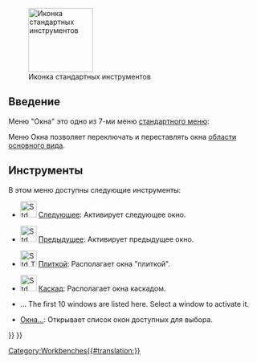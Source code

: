 <languages/>

{{Docnav/ru
|[[Std_Macro_Menu/ru|Меню "Макросы"]]
|[[Std_Help_Menu/ru|Меню "Справка"]]
|[[Std_Base/ru|Стандартные команды и инструменты]]
|IconL=
|IconR=
|IconC=Freecad.svg
}}

[[Image:Freecad.svg|thumb|128px|Иконка стандартных инструментов]]

{{TOCright}}

<span id="Introduction"></span>
==Введение==

Меню "Окна" это одно из 7-ми меню [[Standard_Menu/ru|стандартного меню]]:

<!--Перевод данного блока должен быть идентичным названиям меню в реальной программе.-->
{{StdMenu
|
[[Std_File_Menu/ru|<u>Ф</u>айл]]
&nbsp;&nbsp;&nbsp;
[[Std_Edit_Menu/ru|<u>П</u>равка]]
&nbsp;&nbsp;&nbsp;
[[Std_View_Menu/ru|<u>В</u>ид]]
&nbsp;&nbsp;&nbsp;
[[Std_Tools_Menu/ru|<u>И</u>нструменты]]
&nbsp;&nbsp;&nbsp;
[[Std_Macro_Menu/ru|<u>М</u>акросы]]
&nbsp;&nbsp;&nbsp;
[[Std_Windows_Menu/ru|Окна]]
&nbsp;&nbsp;&nbsp;
[[Std_Help_Menu/ru|<u>С</u>правка]]
}}

Меню Окна позволяет переключать и переставлять окна [[Main_view_area/ru|области основного вида]].

<span id="Tools"></span>
==Инструменты==

В этом меню доступны следующие инструменты:

* [[File:Std_ActivateNextWindow.svg|32px]] [[Std_ActivateNextWindow/ru|Следующее]]: Активирует следующее окно.

* [[File:Std_ActivatePrevWindow.svg|32px]] [[Std_ActivatePrevWindow/ru|Предыдущее]]: Активирует предыдущее окно.

* [[File:Std_TileWindows.svg|32px]] [[Std_TileWindows/ru|Плиткой]]: Располагает окна "плиткой".

* [[File:Std_CascadeWindows.svg|32px]] [[Std_CascadeWindows/ru|Каскад]]: Располагает окна каскадом.

* … The first 10 windows are listed here. Select a window to activate it.

<div class="mw-translate-fuzzy">
* [[Std_Windows/ru|Окна...]]: Открывает список окон доступных для выбора.
</div> 


{{Docnav/ru
|[[Std_Macro_Menu/ru|Меню "Макросы"]]
|[[Std_Help_Menu/ru|Меню "Справка"]]
|[[Std_Base/ru|Стандартные команды и инструменты]]
|IconL=
|IconR=
|IconC=Freecad.svg
}}

{{Std_Base_navi{{#translation:}}}}
{{Userdocnavi{{#translation:}}}}
[[Category:Workbenches{{#translation:}}]]
